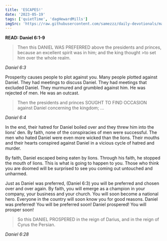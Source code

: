```yaml
---
title: 'ESCAPES!'
date: '2023-05-19'
tags: ['quietTime', 'dagHewardMills']
imgSrc: 'https://raw.githubusercontent.com/samezzz/daily-devotionals/main/images/escapes.jpg'
---
```


**READ: Daniel 6:1-9** 

>Then this DANIEL WAS PREFERRED above the presidents and princes, because an excellent spirit was in him; and the king thought >to set him over the whole realm. 

*Daniel 6:3* 

Prosperity causes people to plot against you. Many people plotted against Daniel. They had meetings to discuss Daniel. They had meetings that excluded Daniel. They murmured and grumbled against him. He was rejected of men. He was an outcast. 

>Then the presidents and princes SOUGHT TO FIND OCCASION against Daniel concerning the kingdom; ... 

*Daniel 6:4* 

In the end, their hatred for Daniel boiled over and they threw him into the lions’ den. By faith, none of the conspiracies of men were successful. The men who hated Daniel were even more wicked than the lions. Their mouths and their hearts conspired against Daniel in a vicious cycle of hatred and murder.

By faith, Daniel escaped being eaten by lions. Through his faith, he stopped the mouth of lions. This is what is going to happen to you. Those who think you are doomed will be surprised to see you coming out untouched and unharmed. 

Just as Daniel was preferred, (Daniel 6:3) you will be preferred and chosen over and over again. By faith, you will emerge as a champion in your company, your business and your church. You will soon become a national hero. Everyone in the country will soon know you for good reasons. Daniel was preferred! You will be preferred soon! Daniel prospered! You will prosper soon! 

>So this DANIEL PROSPERED in the reign of Darius, and in the reign of Cyrus the Persian. 

*Daniel 6:28*
